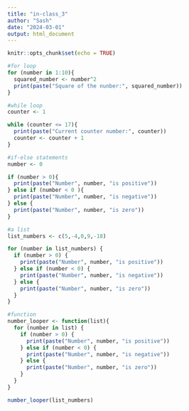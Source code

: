 ```yaml
---
title: "in-class_3"
author: "Sash"
date: "2024-03-01"
output: html_document
---
```


```r
knitr::opts_chunk$set(echo = TRUE)
```

```r
#for loop
for (number in 1:10){
  squared_number <- number^2
  print(paste("Square of the nunber:", squared_number))
}
```
```r
#while loop
counter <- 1

while (counter <= 17){
  print(paste("Current counter number:", counter))
  counter <- counter + 1
}
```
```r
#if-else statements
number <- 0

if (number > 0){
  print(paste("Number", number, "is positive"))
} else if (number < 0 ){
  print(paste("Number", number, "is negative"))
} else {
  print(paste("Number", number, "is zero"))
}

#a list
list_numbers <- c(5,-4,0,9,-18)

for (number in list_numbers) {
  if (number > 0) {
    print(paste("Number", number, "is positive"))
  } else if (number < 0) {
    print(paste("Number", number, "is negative"))
  } else {
    print(paste("Number", number, "is zero"))
  }
}

#function
number_looper <- function(list){
  for (number in list) {
    if (number > 0) {
      print(paste("Number", number, "is positive"))
    } else if (number < 0) {
      print(paste("Number", number, "is negative"))
    } else {
      print(paste("Number", number, "is zero"))
    }
  }
}

number_looper(list_numbers)

```

